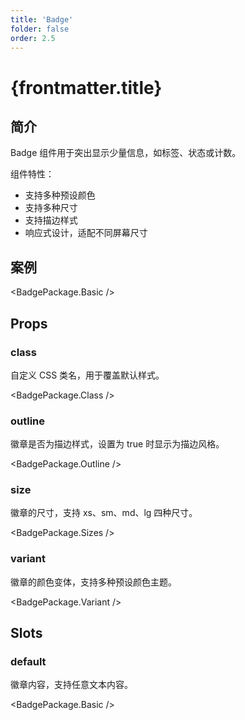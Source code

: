 ```yaml
---
title: 'Badge'
folder: false
order: 2.5
---
```



# {frontmatter.title}

## 简介

Badge 组件用于突出显示少量信息，如标签、状态或计数。

组件特性：

- 支持多种预设颜色
- 支持多种尺寸
- 支持描边样式
- 响应式设计，适配不同屏幕尺寸

## 案例

<BadgePackage.Basic />

## Props

### class

自定义 CSS 类名，用于覆盖默认样式。

<BadgePackage.Class />

### outline

徽章是否为描边样式，设置为 true 时显示为描边风格。

<BadgePackage.Outline />

### size

徽章的尺寸，支持 xs、sm、md、lg 四种尺寸。

<BadgePackage.Sizes />

### variant

徽章的颜色变体，支持多种预设颜色主题。

<BadgePackage.Variant />

## Slots

### default

徽章内容，支持任意文本内容。

<BadgePackage.Basic /> 
 